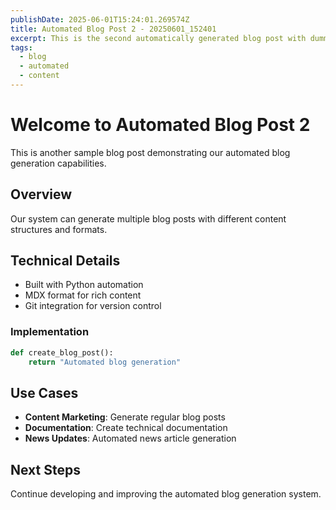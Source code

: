 ```yaml
---
publishDate: 2025-06-01T15:24:01.269574Z
title: Automated Blog Post 2 - 20250601_152401
excerpt: This is the second automatically generated blog post with dummy content.
tags:
  - blog
  - automated
  - content
---
```



# Welcome to Automated Blog Post 2

This is another sample blog post demonstrating our automated blog generation capabilities.

## Overview

Our system can generate multiple blog posts with different content structures and formats.

## Technical Details

- Built with Python automation
- MDX format for rich content
- Git integration for version control

### Implementation

```python
def create_blog_post():
    return "Automated blog generation"
```

## Use Cases

- **Content Marketing**: Generate regular blog posts
- **Documentation**: Create technical documentation
- **News Updates**: Automated news article generation

## Next Steps

Continue developing and improving the automated blog generation system.

